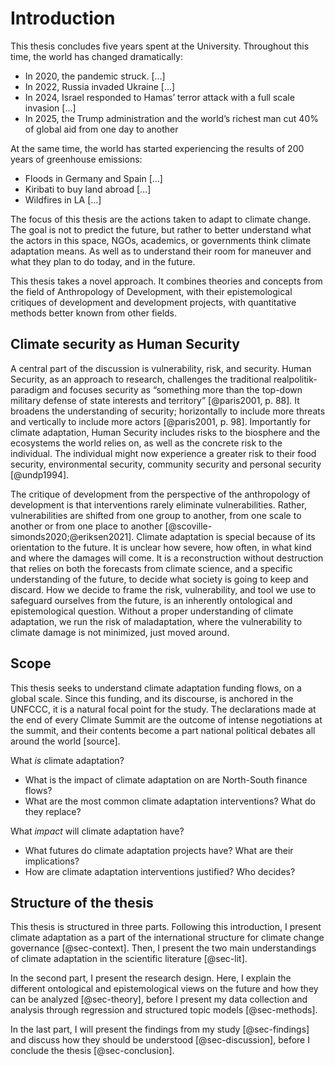 # Introduction {#sec-intro}

This thesis concludes five years spent at the University. Throughout this time, the world has changed dramatically:

- In 2020, the pandemic struck. […]
- In 2022, Russia invaded Ukraine […]
- In 2024, Israel responded to Hamas' terror attack with a full scale invasion […]
- In 2025, the Trump administration and the world's richest man cut 40% of global aid from one day to another

At the same time, the world has started experiencing the results of 200 years of greenhouse emissions:

- Floods in Germany and Spain […]
- Kiribati to buy land abroad […]
- Wildfires in LA […]


The focus of this thesis are the actions taken to adapt to climate change. The goal is not to predict the future, but rather to better understand what the actors in this space, NGOs, academics, or governments think climate adaptation means. As well as to understand their room for maneuver and what they plan to do today, and in the future.

This thesis takes a novel approach. It combines theories and concepts from the field of Anthropology of Development, with their epistemological critiques of development and development projects, with quantitative methods better known from other fields.

## Climate security as Human Security {#sec-humsec}

A central part of the discussion is vulnerability, risk, and security. Human Security, as an approach to research, challenges the traditional realpolitik-paradigm and focuses security as "something more than the top-down military defense of state interests and territory" [@paris2001, p. 88]. It broadens the understanding of security; horizontally to include more threats and vertically to include more actors [@paris2001, p. 98]. Importantly for climate adaptation, Human Security includes risks to the biosphere and the ecosystems the world relies on, as well as the concrete risk to the individual. The individual might now experience a greater risk to their food security, environmental security, community security and personal security [@undp1994]. 

The critique of development from the perspective of the anthropology of development is that interventions rarely eliminate vulnerabilities. Rather, vulnerabilities are shifted from one group to another, from one scale to another or from one place to another [@scoville-simonds2020;@eriksen2021]. Climate adaptation is special because of its orientation to the future. It is unclear how severe, how often, in what kind and where the damages will come. It is a reconstruction without destruction that relies on both the forecasts from climate science, and a specific understanding of the future, to decide what society is going to keep and discard. How we decide to frame the risk, vulnerability, and tool we use to safeguard ourselves from the future, is an inherently ontological and epistemological question. Without a proper understanding of climate adaptation, we run the risk of maladaptation, where the vulnerability to climate damage is not minimized, just moved around. 

## Scope

This thesis seeks to understand climate adaptation funding flows, on a global scale. Since this funding, and its discourse, is anchored in the UNFCCC, it is a natural focal point for the study. The declarations made at the end of every Climate Summit are the outcome of intense negotiations at the summit, and their contents become a part national political debates all around the world [source]. 

What *is* climate adaptation?

- What is the impact of climate adaptation on are North-South finance flows?
- What are the most common climate adaptation interventions? What do they replace?

What *impact* will climate adaptation have?

- What futures do climate adaptation projects have? What are their implications?
- How are climate adaptation interventions justified? Who decides?

## Structure of the thesis

This thesis is structured in three parts. Following this introduction, I present climate adaptation as a part of the international structure for climate change governance [@sec-context]. Then, I present the two main understandings of climate adaptation in the scientific literature [@sec-lit].

In the second part, I present the research design. Here, I explain the different ontological and epistemological views on the future and how they can be analyzed [@sec-theory], before I present my data collection and analysis through regression and structured topic models [@sec-methods].

In the last part, I will present the findings from my study [@sec-findings] and discuss how they should be understood [@sec-discussion], before I conclude the thesis [@sec-conclusion].